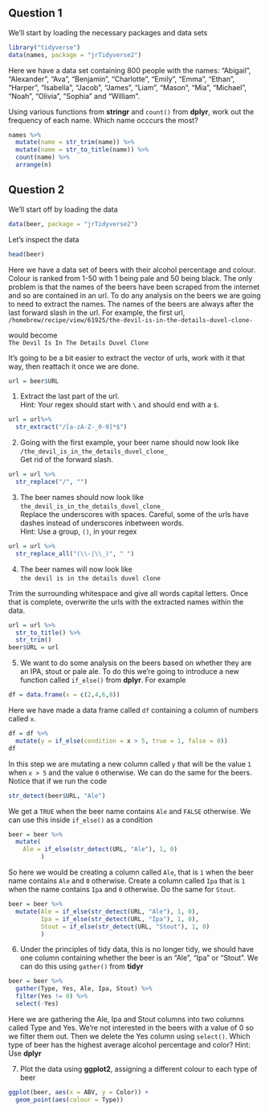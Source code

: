 ## Question 1

We'll start by loading the necessary packages and data sets
```r
library("tidyverse")
data(names, package = "jrTidyverse2")
```

Here we have a data set containing 800 people with the names: "Abigail", "Alexander", "Ava", "Benjamin", "Charlotte", "Emily", "Emma", "Ethan", "Harper", "Isabella", "Jacob", "James", "Liam", "Mason", "Mia", "Michael", "Noah", "Olivia", "Sophia" and "William".      

<!-- # ```{r, results='asis', echo=FALSE} -->
<!-- # names %>%  -->
<!-- #   mutate(name = str_trim(name)) %>%  -->
<!-- #   mutate(name = str_to_title(name)) %>%  -->
<!-- #   unique() %>%  -->
<!-- #   pull(name) %>%  -->
<!-- #   str_sort() -->
<!-- # ``` -->


Using various functions from **stringr** and `count()` from **dplyr**, work out the frequency of each name. Which name occcurs the most?
```r
names %>% 
  mutate(name = str_trim(name)) %>% 
  mutate(name = str_to_title(name)) %>% 
  count(name) %>% 
  arrange(n)
```

## Question 2

We'll start off by loading the data 
```r
data(beer, package = "jrTidyverse2")
```
Let's inspect the data
```r
head(beer)
```
Here we have a data set of beers with their alcohol percentage and colour. Colour is ranked from 1-50 with 1 being pale and 50 being black. The only problem is that the names of the beers have been scraped from the internet and so are contained in an url. To do any analysis on the beers we are going to need to extract the names. The names of the beers are always after the last forward slash in the url. For example, the first url,     
`/homebrew/recipe/view/61925/the-devil-is-in-the-details-duvel-clone-`     

would become      
`The Devil Is In The Details Duvel Clone` 

It's going to be a bit easier to extract the vector of urls, work with it that way, then reattach it once we are done.
```r
url = beer$URL
```

1) Extract the last part of the url.      
Hint: Your regex should start with `\` and should end with a `$`.
```r
url = url%>% 
  str_extract("/[a-zA-Z-_0-9]*$") 
```

2) Going with the first example, your beer name should now look like      
 `/the_devil_is_in_the_details_duvel_clone_`     
Get rid of the forward slash.
```r
url = url %>% 
  str_replace("/", "") 
```  

3) The beer names should now look like      
`the_devil_is_in_the_details_duvel_clone_`      
Replace the underscores with spaces. Careful, some of the urls have dashes instead of underscores inbetween words.          
Hint: Use a group, `()`, in your regex
```r
url = url %>% 
  str_replace_all("(\\-|\\_)", " ")
```  

4) The beer names will now look like        
`the devil is in the details duvel clone `     

Trim the surrounding whitespace and give all words capital letters. Once that is complete, overwrite the urls with the extracted names within the data.
```r
url = url %>% 
  str_to_title() %>% 
  str_trim()
beer$URL = url
```

5) We want to do some analysis on the beers based on whether they are an IPA, stout or pale ale. To do this we're going to introduce a new function called `if_else()` from **dplyr**. For example
```r
df = data.frame(x = c(2,4,6,8))
```
Here we have made a data frame called `df` containing a column of numbers called `x`.
```r
df = df %>% 
  mutate(y = if_else(condition = x > 5, true = 1, false = 0))
df
```
In this step we are mutating a new column called `y` that will be the value `1` when `x > 5` and the value `0` otherwise. We can do the same for the beers. Notice that if we run the code
```r
str_detect(beer$URL, "Ale")
```
We get a `TRUE` when the beer name contains `Ale` and `FALSE` otherwise. We can use this inside `if_else()` as a condition
```r
beer = beer %>% 
  mutate(
    Ale = if_else(str_detect(URL, "Ale"), 1, 0)
         )
```
So here we would be creating a column called `Ale`, that is `1` when the beer name contains `Ale` and `0` otherwise. Create a column called `Ipa` that is `1` when the name contains `Ipa` and `0` otherwise. Do the same for `Stout`. 
```r
beer = beer %>% 
  mutate(Ale = if_else(str_detect(URL, "Ale"), 1, 0),
         Ipa = if_else(str_detect(URL, "Ipa"), 1, 0),
         Stout = if_else(str_detect(URL, "Stout"), 1, 0)
         )
```

6) Under the principles of tidy data, this is no longer tidy, we should have one column containing whether the beer is an "Ale", "Ipa" or "Stout". We can do this using `gather()` from **tidyr**
```r
beer = beer %>% 
  gather(Type, Yes, Ale, Ipa, Stout) %>% 
  filter(Yes != 0) %>% 
  select(-Yes)
```
Here we are gathering the Ale, Ipa and Stout columns into two columns called Type and Yes. We're not interested in the beers with a value of 0 so we filter them out. Then we delete the Yes column using `select()`. Which type of beer has the highest average alcohol percentage and color? 
Hint: Use **dplyr**

7) Plot the data using **ggplot2**, assigning a different colour to each type of beer
```r
ggplot(beer, aes(x = ABV, y = Color)) + 
  geom_point(aes(colour = Type))
```
